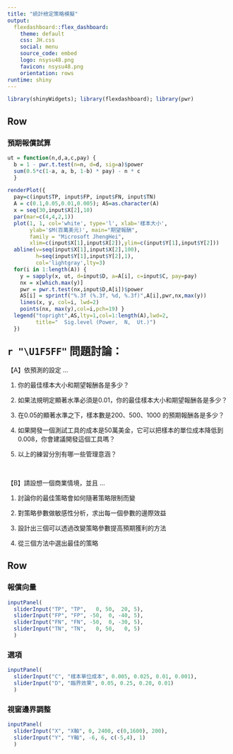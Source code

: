 ```yaml
---
title: "統計檢定策略模擬"
output: 
  flexdashboard::flex_dashboard:
    theme: default
    css: JH.css
    social: menu
    source_code: embed 
    logo: nsysu48.png
    favicon: nsysu48.png
    orientation: rows
runtime: shiny
---
```



```r
library(shinyWidgets); library(flexdashboard); library(pwr)
```

Row {data-height=640}
-------------------------------------
### 預期報償試算 {data-width=640}
```r
ut = function(n,d,a,c,pay) {
  b = 1 - pwr.t.test(n=n, d=d, sig=a)$power
  sum(0.5*c(1-a, a, b, 1-b) * pay) - n * c
  }

renderPlot({
  pay=c(input$TP, input$FP, input$FN, input$TN)
  A = c(0.1,0.05,0.01,0.005); AS=as.character(A)
  x = seq(30,input$X[2],10)
  par(mar=c(4,4,2,1))
  plot(1, 1, col='white', type='l', xlab='樣本大小',
       ylab='$M(百萬美元)', main="期望報酬",
       family = "Microsoft JhengHei",
       xlim=c(input$X[1],input$X[2]),ylim=c(input$Y[1],input$Y[2]))
  abline(v=seq(input$X[1],input$X[2],100),
         h=seq(input$Y[1],input$Y[2],1),
         col='lightgray',lty=3)
  for(i in 1:length(A)) {
    y = sapply(x, ut, d=input$D, a=A[i], c=input$C, pay=pay)
    nx = x[which.max(y)]
    pwr = pwr.t.test(nx,input$D,A[i])$power
    AS[i] = sprintf("%.3f (%.3f, %d, %.3f)",A[i],pwr,nx,max(y))
    lines(x, y, col=i, lwd=2)
    points(nx, max(y),col=i,pch=19) }
  legend("topright",AS,lty=1,col=1:length(A),lwd=2,
         title="  Sig.level (Power,  N,  Ut.)")
  })
```

### <span style="font-size:24px">`r "\U1F5FF"` 問題討論：</span>{data-width=320}

【A】依預測的設定 ...

1. 你的最佳樣本大小和期望報酬各是多少？

2. 如果法規明定顯著水準必須是0.01，你的最佳樣本大小和期望報酬各是多少？

3. 在0.05的顯著水準之下，樣本數是200、500、1000 的預期報酬各是多少？

4. 如果開發一個測試工具的成本是50萬美金，它可以把樣本的單位成本降低到0.008，你會建議開發這個工具嗎？

5. 以上的練習分別有哪一些管理意涵？

<br>

【B】請設想一個商業情境，並且 ...

1. 討論你的最佳策略會如何隨著策略限制而變

2. 對策略參數做敏感性分析，求出每一個參數的邊際效益 

3. 設計出三個可以透過改變策略參數提高預期獲利的方法

4. 從三個方法中選出最佳的策略


Row {data-height=320}
-------------------------------------
### 報償向量 {data-width=480}
```r
inputPanel(
  sliderInput("TP", "TP",   0, 50,  20, 5), 
  sliderInput("FP", "FP", -50,  0, -40, 5),
  sliderInput("FN", "FN", -50,  0, -30, 5), 
  sliderInput("TN", "TN",   0, 50,   0, 5)
  )

```

### 選項 {data-width=240}
```r
inputPanel(
  sliderInput("C", "樣本單位成本", 0.005, 0.025, 0.01, 0.001),
  sliderInput("D", "臨界效果", 0.05, 0.25, 0.20, 0.01)
  )
```

### 視窗邊界調整 {data-width=240}
```r
inputPanel(
  sliderInput("X", "X軸", 0, 2400, c(0,1600), 200),
  sliderInput("Y", "Y軸", -6, 6, c(-5,4), 1)
  )
```
